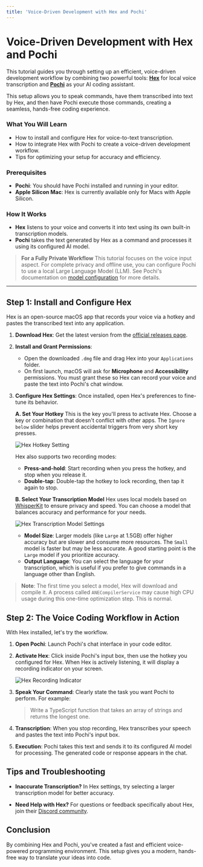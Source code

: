 ```yaml
---
title: 'Voice-Driven Development with Hex and Pochi'
---
```


# Voice-Driven Development with Hex and Pochi

This tutorial guides you through setting up an efficient, voice-driven development workflow by combining two powerful tools: **[Hex](https://github.com/kitlangton/Hex)** for local voice transcription and **[Pochi](https://github.com/TabbyML/pochi)** as your AI coding assistant.

This setup allows you to speak commands, have them transcribed into text by Hex, and then have Pochi execute those commands, creating a seamless, hands-free coding experience.

### What You Will Learn
- How to install and configure Hex for voice-to-text transcription.
- How to integrate Hex with Pochi to create a voice-driven development workflow.
- Tips for optimizing your setup for accuracy and efficiency.

### Prerequisites
- **Pochi**: You should have Pochi installed and running in your editor.
- **Apple Silicon Mac**: Hex is currently available only for Macs with Apple Silicon.

### How It Works

- **Hex** listens to your voice and converts it into text using its own built-in transcription models.
- **Pochi** takes the text generated by Hex as a command and processes it using its configured AI model.

> **For a Fully Private Workflow**
> This tutorial focuses on the voice input aspect. For complete privacy and offline use, you can configure Pochi to use a local Large Language Model (LLM). See Pochi's documentation on [model configuration](../../models) for more details.

---

## Step 1: Install and Configure Hex

Hex is an open-source macOS app that records your voice via a hotkey and pastes the transcribed text into any application.

1.  **Download Hex**: Get the latest version from the [official releases page](https://hex-updates.s3.us-east-1.amazonaws.com/hex-latest.dmg).

2.  **Install and Grant Permissions**:
    *   Open the downloaded `.dmg` file and drag Hex into your `Applications` folder.
    *   On first launch, macOS will ask for **Microphone** and **Accessibility** permissions. You must grant these so Hex can record your voice and paste the text into Pochi's chat window.

3.  **Configure Hex Settings**:
    Once installed, open Hex's preferences to fine-tune its behavior.

    **A. Set Your Hotkey**
    This is the key you'll press to activate Hex. Choose a key or combination that doesn't conflict with other apps. The `Ignore below` slider helps prevent accidental triggers from very short key presses.

    ![Hex Hotkey Setting](./images/hotkey-setting.png)

    Hex also supports two recording modes:
    - **Press-and-hold**: Start recording when you press the hotkey, and stop when you release it.
    - **Double-tap**: Double-tap the hotkey to lock recording, then tap it again to stop.

    **B. Select Your Transcription Model**
    Hex uses local models based on [WhisperKit](https://github.com/argmaxinc/WhisperKit) to ensure privacy and speed. You can choose a model that balances accuracy and performance for your needs.

    ![Hex Transcription Model Settings](./images/transcription-model-setting.png)

    - **Model Size**: Larger models (like `Large` at 1.5GB) offer higher accuracy but are slower and consume more resources. The `Small` model is faster but may be less accurate. A good starting point is the `Large` model if you prioritize accuracy.
    - **Output Language**: You can select the language for your transcription, which is useful if you prefer to give commands in a language other than English.

> **Note**: The first time you select a model, Hex will download and compile it. A process called `ANECompilerService` may cause high CPU usage during this one-time optimization step. This is normal.

## Step 2: The Voice Coding Workflow in Action

With Hex installed, let's try the workflow.

1.  **Open Pochi**: Launch Pochi's chat interface in your code editor.
2.  **Activate Hex**: Click inside Pochi's input box, then use the hotkey you configured for Hex. When Hex is actively listening, it will display a recording indicator on your screen.

    ![Hex Recording Indicator](./images/recording-indicator.png)

3.  **Speak Your Command**: Clearly state the task you want Pochi to perform. For example:
    > Write a TypeScript function that takes an array of strings and returns the longest one.
4.  **Transcription**: When you stop recording, Hex transcribes your speech and pastes the text into Pochi's input box.
5.  **Execution**: Pochi takes this text and sends it to its configured AI model for processing. The generated code or response appears in the chat.

## Tips and Troubleshooting

- **Inaccurate Transcription?**
  In Hex settings, try selecting a larger transcription model for better accuracy.

- **Need Help with Hex?**
  For questions or feedback specifically about Hex, join their [Discord community](https://discord.gg/5UzVCqWmav).

## Conclusion

By combining Hex and Pochi, you've created a fast and efficient voice-powered programming environment. This setup gives you a modern, hands-free way to translate your ideas into code.

